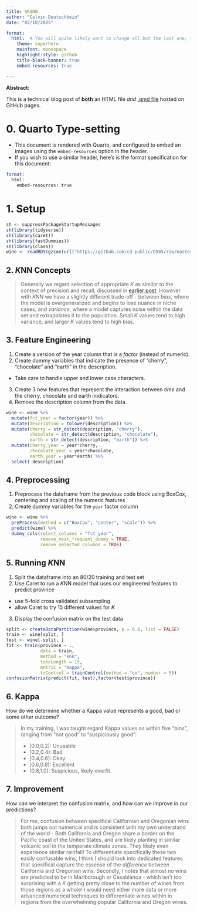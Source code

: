 ```yaml
---
title: $K$NN
author: "Calvin Deutschbein"
date: "02/10/2025"

format: 
  html:  # You will quite likely want to change all but the last one, to taste
    theme: superhero  
    mainfont: monospace
    highlight-style: github
    title-block-banner: true
    embed-resources: true

---
```


**Abstract:**

This is a technical blog post of **both** an HTML file *and* [.qmd file](https://raw.githubusercontent.com/cd-public/D505/refs/heads/master/hws/src/knn.qmd) hosted on GitHub pages.

# 0. Quarto Type-setting

- This document is rendered with Quarto, and configured to embed an images using the `embed-resources` option in the header.
- If you wish to use a similar header, here's is the format specification for this document:

```email
format: 
  html:
    embed-resources: true
```

# 1. Setup

```r
sh <- suppressPackageStartupMessages
sh(library(tidyverse))
sh(library(caret))
sh(library(fastDummies))
sh(library(class))
wine <- readRDS(gzcon(url("https://github.com/cd-public/D505/raw/master/dat/pinot.rds")))
```

## 2. $K$NN Concepts

> Generally we regard selection of appropriate $K$ as similar to the context of precision and recall, discussed in [earlier post](wine_of_pnw_sol.html). However with $K$NN we have a slightly different trade-off - between *bias*, where the model is overgeneralized and begins to lose nuance in niche cases, and *variance*, where a model captures noise within the data set and extrapolates it to the population. Small $K$ values tend to high variance, and larger $K$ values tend to high bias.

## 3. Feature Engineering

1. Create a version of the year column that is a *factor* (instead of numeric).
2. Create dummy variables that indicate the presence of "cherry", "chocolate" and "earth" in the description.
  - Take care to handle upper and lower case characters.
3. Create 3 new features that represent the interaction between *time* and the cherry, chocolate and earth inidicators.
4. Remove the description column from the data.

```r
wine <- wine %>%
  mutate(fct_year = factor(year)) %>%
  mutate(description = tolower(description)) %>%
  mutate(cherry = str_detect(description, "cherry"),
         chocolate = str_detect(description, "chocolate"),
         earth = str_detect(description, "earth")) %>%
  mutate(cherry_year = year*cherry,
         chocolate_year = year*chocolate,
         earth_year = year*earth) %>%
  select(-description)
```
## 4. Preprocessing

1. Preprocess the dataframe from the previous code block using BoxCox, centering and scaling of the numeric features
2. Create dummy variables for the `year` factor column

```r
wine <- wine %>%
  preProcess(method = c("BoxCox", "center", "scale")) %>%
  predict(wine) %>%
  dummy_cols(select_columns = "fct_year",
             remove_most_frequent_dummy = TRUE,
             remove_selected_columns = TRUE)
```


## 5. Running $K$NN

1. Split the dataframe into an 80/20 training and test set
2. Use Caret to run a $K$NN model that uses our engineered features to predict province
  - use 5-fold cross validated subsampling 
  - allow Caret to try 15 different values for $K$
3. Display the confusion matrix on the test data


```r
split <- createDataPartition(wine$province, p = 0.8, list = FALSE)
train <- wine[split, ]
test <- wine[-split, ]
fit <- train(province ~ .,
             data = train, 
             method = "knn",
             tuneLength = 15,
             metric = "Kappa",
             trControl = trainControl(method = "cv", number = 5))
confusionMatrix(predict(fit, test),factor(test$province))
```

## 6. Kappa

How do we determine whether a Kappa value represents a good, bad or some other outcome?

<blockquote>
In my training, I was taught regard Kappa values as within five "bins", ranging from "not good" to "suspiciously good":

* [0.0,0.2): Unusable
* [0.2,0.4): Bad
* [0.4,0.6): Okay
* [0.6,0.8): Excellent
* [0.8,1.0): Suspicious, likely overfit.
</blockquote>

## 7. Improvement

How can we interpret the confusion matrix, and how can we improve in our predictions?

> For me, confusion between specifical Californian and Oregonian wins both jumps out numerical and is consistent with my own understand of the world - Both California and Oregon share a border on the Pacific coast of the United States, and are likely planting in similar volcanic soil in the temperate climate zones. They likely even experience similar rainfall! To differentiate specifically these two easily confusable wins, I think I should look into dedicated features that specifical capture the essense of the *difference* between California and Oregonian wins.  Secondly, I notes that almost no wins are predicted to be in Marlborough or Casablanca - which isn't too surprising with a $K$ getting pretty close to the number of wines from those regions as a whole! I would need either more data or more advanced numerical techniques to differentiate wines within in regions from the overwhelming popular California and Oregon wines.